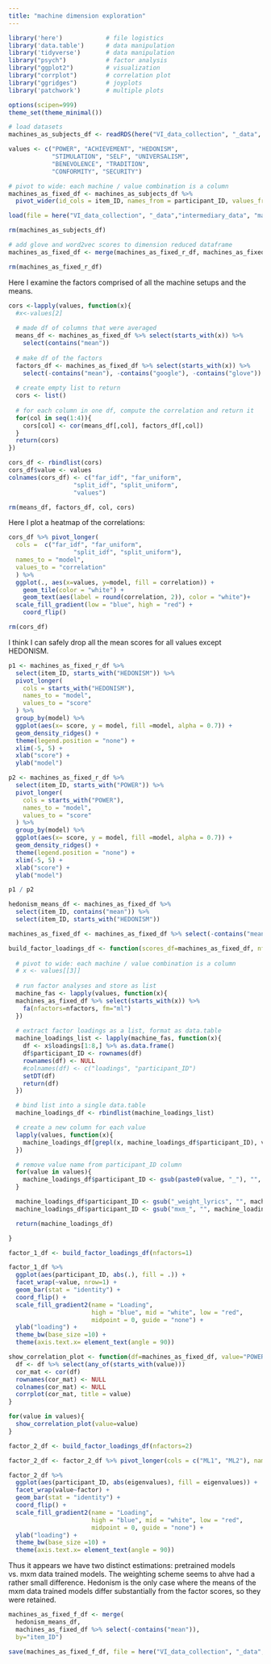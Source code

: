 ```yaml
---
title: "machine dimension exploration"
---
```


```r
library('here')            # file logistics
library('data.table')      # data manipulation
library('tidyverse')       # data manipulation
library("psych")           # factor analysis
library("ggplot2")         # visualization
library("corrplot")        # correlation plot
library("ggridges")        # joyplots
library('patchwork')       # multiple plots 

options(scipen=999)
theme_set(theme_minimal())

# load datasets
machines_as_subjects_df <- readRDS(here("VI_data_collection", "_data", "machine_response_data", "machines_as_subjects_df.RDS"))

values <- c("POWER", "ACHIEVEMENT", "HEDONISM", 
            "STIMULATION", "SELF", "UNIVERSALISM", 
            "BENEVOLENCE", "TRADITION", 
            "CONFORMITY", "SECURITY")

# pivot to wide: each machine / value combination is a column
machines_as_fixed_df <- machines_as_subjects_df %>%
  pivot_wider(id_cols = item_ID, names_from = participant_ID, values_from = all_of(values))

load(file = here("VI_data_collection", "_data","intermediary_data", "machines_as_fixed_r_df.RDS"))

rm(machines_as_subjects_df)
```

```r
# add glove and word2vec scores to dimension reduced dataframe
machines_as_fixed_df <- merge(machines_as_fixed_r_df, machines_as_fixed_df %>% select(item_ID, contains("glove"), contains("google")), by="item_ID")

rm(machines_as_fixed_r_df)
```

Here I examine the factors comprised of all the machine setups and the means. 

```r
cors <-lapply(values, function(x){
  #x<-values[2]
  
  # made df of columns that were averaged
  means_df <- machines_as_fixed_df %>% select(starts_with(x)) %>%
    select(contains("mean"))
  
  # make df of the factors
  factors_df <- machines_as_fixed_df %>% select(starts_with(x)) %>%
    select(-contains("mean"), -contains("google"), -contains("glove"))
  
  # create empty list to return
  cors <- list()
  
  # for each column in one df, compute the correlation and return it
  for(col in seq(1:4)){
    cors[col] <- cor(means_df[,col], factors_df[,col])
  }
  return(cors)
})

cors_df <- rbindlist(cors)
cors_df$value <- values
colnames(cors_df) <- c("far_idf", "far_uniform", 
                  "split_idf", "split_uniform", 
                  "values")

rm(means_df, factors_df, col, cors)
```

Here I plot a heatmap of the correlations:

```r
cors_df %>% pivot_longer(
  cols =  c("far_idf", "far_uniform", 
                  "split_idf", "split_uniform"),
  names_to = "model", 
  values_to = "correlation"
  ) %>%
  ggplot(., aes(x=values, y=model, fill = correlation)) +
    geom_tile(color = "white") + 
    geom_text(aes(label = round(correlation, 2)), color = "white")+
  scale_fill_gradient(low = "blue", high = "red") +
    coord_flip()

rm(cors_df)
```

I think I can safely drop all the mean scores for all values except HEDONISM.

```r
p1 <- machines_as_fixed_r_df %>% 
  select(item_ID, starts_with("HEDONISM")) %>%
  pivot_longer(
    cols = starts_with("HEDONISM"),
    names_to = "model", 
    values_to = "score"
  ) %>%
  group_by(model) %>%
  ggplot(aes(x= score, y = model, fill =model, alpha = 0.7)) +
  geom_density_ridges() + 
  theme(legend.position = "none") + 
  xlim(-5, 5) +
  xlab("score") + 
  ylab("model")

p2 <- machines_as_fixed_r_df %>% 
  select(item_ID, starts_with("POWER")) %>%
  pivot_longer(
    cols = starts_with("POWER"),
    names_to = "model", 
    values_to = "score"
  ) %>%
  group_by(model) %>%
  ggplot(aes(x= score, y = model, fill =model, alpha = 0.7)) +
  geom_density_ridges() + 
  theme(legend.position = "none") + 
  xlim(-5, 5) +
  xlab("score") + 
  ylab("model")

p1 / p2
```


```r
hedonism_means_df <- machines_as_fixed_df %>% 
  select(item_ID, contains("mean")) %>%
  select(item_ID, starts_with("HEDONISM"))

machines_as_fixed_df <- machines_as_fixed_df %>% select(-contains("mean"))
```


```r
build_factor_loadings_df <- function(scores_df=machines_as_fixed_df, nfactors=1){
  
  # pivot to wide: each machine / value combination is a column
  # x <- values[[3]]
  
  # run factor analyses and store as list
  machine_fas <- lapply(values, function(x){
  machines_as_fixed_df %>% select(starts_with(x)) %>%
    fa(nfactors=nfactors, fm="ml")
  })
  
  # extract factor loadings as a list, format as data.table
  machine_loadings_list <- lapply(machine_fas, function(x){
    df <- x$loadings[1:8,] %>% as.data.frame()
    df$participant_ID <- rownames(df)
    rownames(df) <- NULL
    #colnames(df) <- c("loadings", "participant_ID")
    setDT(df)
    return(df)
  })

  # bind list into a single data.table
  machine_loadings_df <- rbindlist(machine_loadings_list)

  # create a new column for each value
  lapply(values, function(x){
    machine_loadings_df[grepl(x, machine_loadings_df$participant_ID), value := x]
  })

  # remove value name from participant_ID column
  for(value in values){
    machine_loadings_df$participant_ID <- gsub(paste0(value, "_"), "", machine_loadings_df$participant_ID)
  }

  machine_loadings_df$participant_ID <- gsub("_weight_lyrics", "", machine_loadings_df$participant_ID)
  machine_loadings_df$participant_ID <- gsub("mxm_", "", machine_loadings_df$participant_ID)

  return(machine_loadings_df)

}
```


```r
factor_1_df <- build_factor_loadings_df(nfactors=1)

factor_1_df %>%
  ggplot(aes(participant_ID, abs(.), fill = .)) +
  facet_wrap(~value, nrow=1) +
  geom_bar(stat = "identity") +
  coord_flip() +
  scale_fill_gradient2(name = "Loading", 
                       high = "blue", mid = "white", low = "red", 
                       midpoint = 0, guide = "none") +
  ylab("loading") +
  theme_bw(base_size =10) +
  theme(axis.text.x= element_text(angle = 90))
```

```r
show_correlation_plot <- function(df=machines_as_fixed_df, value="POWER"){
  df <- df %>% select(any_of(starts_with(value)))
  cor_mat <- cor(df)
  rownames(cor_mat) <- NULL
  colnames(cor_mat) <- NULL
  corrplot(cor_mat, title = value)
}
```

```r
for(value in values){
  show_correlation_plot(value=value)
}
```
```r
factor_2_df <- build_factor_loadings_df(nfactors=2)

factor_2_df <- factor_2_df %>% pivot_longer(cols = c("ML1", "ML2"), names_to = "factor", values_to = "eigenvalues")

factor_2_df %>%
  ggplot(aes(participant_ID, abs(eigenvalues), fill = eigenvalues)) +
  facet_wrap(value~factor) +
  geom_bar(stat = "identity") +
  coord_flip() +
  scale_fill_gradient2(name = "Loading", 
                       high = "blue", mid = "white", low = "red", 
                       midpoint = 0, guide = "none") +
  ylab("loading") +
  theme_bw(base_size =10) +
  theme(axis.text.x= element_text(angle = 90))
```

Thus it appears we have two distinct estimations: pretrained models vs. mxm data trained models. 
The weighting scheme seems to ahve had a rather small difference. 
Hedonism is the only case where the means of the mxm data trained models differ substantially from the factor scores, so they were retained. 

```r
machines_as_fixed_f_df <- merge(
  hedonism_means_df, 
  machines_as_fixed_df %>% select(-contains("mean")), 
  by="item_ID")

save(machines_as_fixed_f_df, file = here("VI_data_collection", "_data","intermediary_data", "machines_as_fixed_f_df.RDS"))
```

